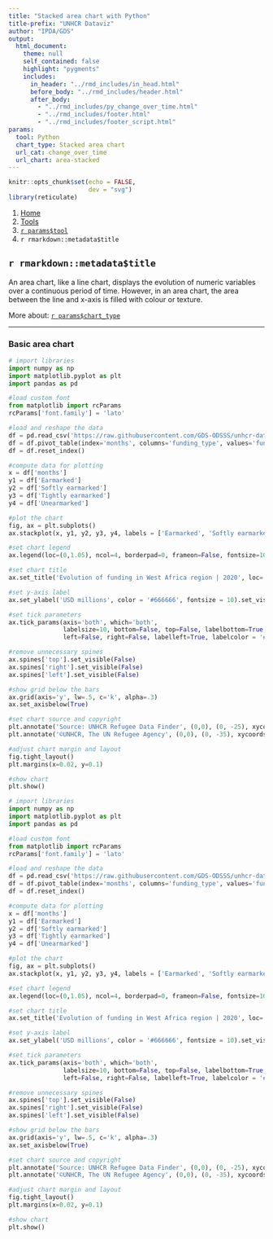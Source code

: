 ```yaml
---
title: "Stacked area chart with Python"
title-prefix: "UNHCR Dataviz"
author: "IPDA/GDS"
output:
  html_document:
    theme: null
    self_contained: false
    highlight: "pygments"
    includes:
      in_header: "../rmd_includes/in_head.html"
      before_body: "../rmd_includes/header.html"
      after_body:
        - "../rmd_includes/py_change_over_time.html"
        - "../rmd_includes/footer.html"
        - "../rmd_includes/footer_script.html"
params:
  tool: Python
  chart_type: Stacked area chart
  url_cat: change_over_time
  url_chart: area-stacked
---
```


```r
knitr::opts_chunk$set(echo = FALSE,
                      dev = "svg")
library(reticulate)
```

<main id="tools" class="container py-5">

<!-- Breadcrumb is filled automatically with the text from Title and Tool parameter in YAML --> 
<nav aria-label="breadcrumb">
    <ol class="breadcrumb">
        <li class="breadcrumb-item"><a href="../../">Home</a></li>
        <li class="breadcrumb-item"><a href="../">Tools</a></li>
        <li class="breadcrumb-item"><a href="../`r tolower(params$tool)`/">`r params$tool`</a></li>
        <li class="breadcrumb-item active" aria-current="page">`r rmarkdown::metadata$title`</li>
    </ol>
</nav>

<!-- Intro header --> 
<div class="my-5 text-center">

## `r rmarkdown::metadata$title`

<div class="row justify-content-center">
<div class="col-lg-8">

<!-- Only text to change below, the rest comes from the YAML --> 
An area chart, like a line chart, displays the evolution of numeric variables over a continuous period of time. However, in an area chart, the area between the line and x-axis is filled with colour or texture.

More about: <a href="../../chart_gallery/`r params$url_cat`.html#`r params$url_chart`">`r params$chart_type`</a>

</div>
</div>
</div>

----

<!-- Beginning of section, should be preceded by hr (----) --> 
<section class="my-5">

### Basic area chart

<div class="row">

<!-- First column for large screen --> 
<div class="col-lg-6">

```python
# import libraries
import numpy as np
import matplotlib.pyplot as plt
import pandas as pd

#load custom font
from matplotlib import rcParams
rcParams['font.family'] = 'lato'

#load and reshape the data
df = pd.read_csv('https://raw.githubusercontent.com/GDS-ODSSS/unhcr-dataviz-platform/master/data/change_over_time/area_stacked.csv')
df = df.pivot_table(index='months', columns='funding_type', values='funding_million', sort=False)
df = df.reset_index()

#compute data for plotting
x = df['months']
y1 = df['Earmarked']
y2 = df['Softly earmarked']
y3 = df['Tightly earmarked']
y4 = df['Unearmarked']

#plot the chart
fig, ax = plt.subplots()
ax.stackplot(x, y1, y2, y3, y4, labels = ['Earmarked', 'Softly earmarked', 'Tightly earmarked', 'Unearmarked'], colors = ['#00B398', '#8EBEFF', '#0072BC','#18375F'])

#set chart legend
ax.legend(loc=(0,1.05), ncol=4, borderpad=0, frameon=False, fontsize=10, labelcolor='#333333', columnspacing=1.5, handletextpad=0.4)

#set chart title
ax.set_title('Evolution of funding in West Africa region | 2020', loc='left', fontweight='bold', pad=50, fontsize=14, color='#000000')

#set y-axis label
ax.set_ylabel('USD millions', color = '#666666', fontsize = 10).set_visible(True)

#set tick parameters 
ax.tick_params(axis='both', which='both', 
               labelsize=10, bottom=False, top=False, labelbottom=True, 
               left=False, right=False, labelleft=True, labelcolor = '#333333')

#remove unnecessary spines 
ax.spines['top'].set_visible(False)
ax.spines['right'].set_visible(False)
ax.spines['left'].set_visible(False)

#show grid below the bars
ax.grid(axis='y', lw=.5, c='k', alpha=.3)
ax.set_axisbelow(True)

#set chart source and copyright
plt.annotate('Source: UNHCR Refugee Data Finder', (0,0), (0, -25), xycoords='axes fraction', textcoords='offset points', va='top', color = '#666666', fontsize=9)
plt.annotate('©UNHCR, The UN Refugee Agency', (0,0), (0, -35), xycoords='axes fraction', textcoords='offset points', va='top', color = '#666666', fontsize=9)

#adjust chart margin and layout
fig.tight_layout()
plt.margins(x=0.02, y=0.1)

#show chart
plt.show()
```

</div>
<!-- End First column --->

<!-- Second column for large screen --> 
<div class="col-lg-6">



```python
# import libraries
import numpy as np
import matplotlib.pyplot as plt
import pandas as pd

#load custom font
from matplotlib import rcParams
rcParams['font.family'] = 'lato'

#load and reshape the data
df = pd.read_csv('https://raw.githubusercontent.com/GDS-ODSSS/unhcr-dataviz-platform/master/data/change_over_time/area_stacked.csv')
df = df.pivot_table(index='months', columns='funding_type', values='funding_million', sort=False)
df = df.reset_index()

#compute data for plotting
x = df['months']
y1 = df['Earmarked']
y2 = df['Softly earmarked']
y3 = df['Tightly earmarked']
y4 = df['Unearmarked']

#plot the chart
fig, ax = plt.subplots()
ax.stackplot(x, y1, y2, y3, y4, labels = ['Earmarked', 'Softly earmarked', 'Tightly earmarked', 'Unearmarked'], colors = ['#00B398', '#8EBEFF', '#0072BC','#18375F'])

#set chart legend
ax.legend(loc=(0,1.05), ncol=4, borderpad=0, frameon=False, fontsize=10, labelcolor='#333333', columnspacing=1.5, handletextpad=0.4)

#set chart title
ax.set_title('Evolution of funding in West Africa region | 2020', loc='left', fontweight='bold', pad=50, fontsize=14, color='#000000')

#set y-axis label
ax.set_ylabel('USD millions', color = '#666666', fontsize = 10).set_visible(True)

#set tick parameters 
ax.tick_params(axis='both', which='both', 
               labelsize=10, bottom=False, top=False, labelbottom=True, 
               left=False, right=False, labelleft=True, labelcolor = '#333333')

#remove unnecessary spines 
ax.spines['top'].set_visible(False)
ax.spines['right'].set_visible(False)
ax.spines['left'].set_visible(False)

#show grid below the bars
ax.grid(axis='y', lw=.5, c='k', alpha=.3)
ax.set_axisbelow(True)

#set chart source and copyright
plt.annotate('Source: UNHCR Refugee Data Finder', (0,0), (0, -25), xycoords='axes fraction', textcoords='offset points', va='top', color = '#666666', fontsize=9)
plt.annotate('©UNHCR, The UN Refugee Agency', (0,0), (0, -35), xycoords='axes fraction', textcoords='offset points', va='top', color = '#666666', fontsize=9)

#adjust chart margin and layout
fig.tight_layout()
plt.margins(x=0.02, y=0.1)

#show chart
plt.show()
```


</div>
<!-- End Second column --->

</div>
</section>
<!-- End of section --->


</main>
